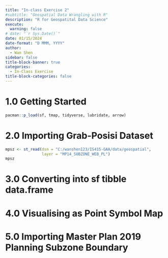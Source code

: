 ```yaml
---
title: "In-class Exercise 2"
#subtitle: "Geospatial Data Wrangling with R"
description: "R for Geospatital Data Science"
execute: 
  warning: false
# date: "`r Sys.Date()`"
date: 01/15/2024
date-format: "D MMM, YYYY" 
author: 
  - Wan Shen
sidebar: false
title-block-banner: true
categories:
  - In-Class Exercise
title-block-categories: false
---
```


# 1.0 Getting Started

```r
pacman::p_load(sf, tmap, tidyverse, lubridate, arrow)
```

# 2.0 Importing Grab-Posisi Dataset

```r
mpsz <- st_read(dsn = "C:/wanshen123/IS415-GAA/data/geospatial", 
                layer = "MP14_SUBZONE_WEB_PL")
mpsz
```

# 3.0 Converting into sf tibble data.frame

# 4.0 Visualising as Point Symbol Map

# 5.0 Importing Master Plan 2019 Planning Subzone Boundary